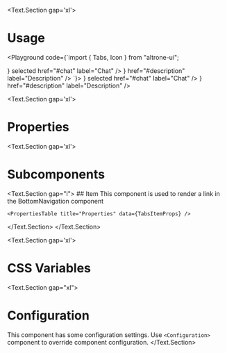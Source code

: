
<BluePrint title="Tabs" description="This component is used to make tabbed interface in your application" />

<Text.Section gap='xl'>
  # Usage

  <Playground code={`import { Tabs, Icon } from "altrone-ui";

<Tabs>
  <Tabs.Item
    icon={<Icon i="chat" />}
    selected
    href="#chat"
    label="Chat"
  />
  <Tabs.Item
    icon={<Icon i="list" />}
    href="#description"
    label="Description"
  />
  <Tabs.Item href="#subtasks" label="Subtasks" />
</Tabs>
`}>
    <Tabs>
      <Tabs.Item
        icon={<Icon i="chat" />}
        selected
        href="#chat"
        label="Chat"
      />
      <Tabs.Item
        icon={<Icon i="list" />}
        href="#description"
        label="Description"
      />
      <Tabs.Item href="#subtasks" label="Subtasks" />
    </Tabs>
  </Playground>
</Text.Section>

<Text.Section gap='xl'>
  # Properties
  <PropertiesTable title="Properties" data={TabsProps} />
</Text.Section>

<Text.Section gap='xl'>
  # Subcomponents

  <Text.Section gap="l">
    ## Item
    This component is used to render a link in the BottomNavigation component

    <PropertiesTable title="Properties" data={TabsItemProps} />
  </Text.Section>
</Text.Section>

<Text.Section gap='xl'>
  # CSS Variables
  <CSSVariablesList data={TabsCSSVariables} />
</Text.Section>

<Text.Section gap="xl">
  # Configuration
  This component has some configuration settings. Use `<Configuration>` component to override component configuration.
  <ConfigTable filter="tabs." />
</Text.Section>